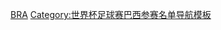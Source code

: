 {{National squad
 | name      = 2010年世界盃足球賽巴西參賽名單
 | bg        = #FFDF00
 | fg        = green
 | bordercolor = blue
 | country   = 巴西
 | flag      = Brazil
 | comp link = 2010年世界盃足球賽
 | comp      = 2010年世界盃足球賽
 | p1        = [[尤利奧·賽薩爾|-{zh-hans:祖利奥·施萨;zh-hk:祖利奧·施薩;zh-tw:尤利奧·賽薩爾;}-]]
 | p2        = [[麦孔·道格拉斯·西塞南多|-{zh-hans:麦孔;zh-hk:馬干;zh-tw:麥孔;}-]] 
 | p3        = [[盧斯奧|-{zh-hans:卢西奥;zh-hk:盧斯奧;zh-tw:盧西奧;}-]] [[File:Captain sports.svg|10px|link=隊長 (足球)|alt=队长]]
 | p4        = [[胡安·西尔维拉·多斯·桑托斯|-{zh-hans:胡安;zh-hk:祖安;zh-tw:胡安;}-]]
 | p5        = [[菲臘比·美路|-{zh-hans:菲利佩·梅洛;zh-hk:菲臘比·美路;zh-tw:菲利佩·梅洛;}-]]
 | p6        = [[米高·巴斯圖斯|-{zh-hans:巴斯托斯;zh-hk:巴斯圖斯;zh-tw:巴斯托斯;}-]]
 | p7        = [[埃拉诺|-{zh-hans:埃拉诺;zh-hk:艾蘭奴;zh-tw:埃拉諾;}-]]
 | p8        = [[吉尔伯托·席尔瓦|-{zh-hans:吉尔伯托·席尔瓦;zh-hk:基拔圖·施華;zh-tw:吉爾伯托·席爾瓦;}-]]
 | p9        = [[路爾斯·法比安奴|-{zh-hans:路易斯·法比亚诺;zh-hk:路爾斯·法比安奴;zh-tw:路易斯·法比亞諾;}-]]
 | p10       = [[卡卡]]
 | p11       = [[羅賓奴|-{zh-hans:罗比尼奥;zh-hk:羅賓奴;zh-tw:羅比尼奧;}-]]
 | p12       = [[靴里奴·高美斯|-{zh-hans:戈麦斯;zh-hk:高美斯;zh-tw:戈麥斯;}-]]
 | p13       = [[丹尼尔·阿尔维斯|丹尼尔·-{zh-hans:阿尔维斯;zh-hk:艾維斯;zh-tw:阿爾維斯;}-]]
 | p14       = [[路易松|-{zh-hans:路易松;zh-hk:雷沙奧;zh-tw:路易松;}-]]
 | p15       = [[蒂亚戈·席尔瓦|-{zh-hans:蒂亚戈·席尔瓦;zh-hk:泰亞高·施華;zh-tw:蒂亞戈·席爾瓦;}-]]
 | p16       = [[基拔圖·迪·施華·美羅|-{zh-hans:吉尔伯托;zh-hk:基拔圖;zh-tw:吉爾伯托;}-]]
 | p17       = [[祖素|-{zh-hans:若苏埃;zh-hk:祖素;zh-tw:若蘇埃;}-]]
 | p18       = [[拉美利斯|-{zh-hans:拉米雷斯; zh-hk:拉美利斯;}-]]
 | p19       = [[儒利奥·巴普蒂斯塔|-{zh-hans:巴普蒂斯塔;zh-hk:巴迪斯達;zh-tw:巴普蒂斯塔;}-]]
 | p20       = [[若泽·克莱伯森|-{zh-hans:克莱伯森;zh-hk:基巴臣;zh-tw:克萊伯森;}-]]
 | p21       = [[加菲迪|-{zh-hans:格拉菲特;zh-hk:加菲迪;zh-tw:格菲迪;}-]]
 | p22       = [[尼尔玛·奥诺拉托·达·席尔瓦|尼爾馬]]
 | p23       = [[多尼·亞歷山大·馬拉戈|多尼]]
 | coach     = [[邓加]]
}}<noinclude>
[[Category:2010年世界杯足球赛参赛名单模板|BRA]]
[[Category:世界杯足球赛巴西参赛名单导航模板]]
</noinclude>